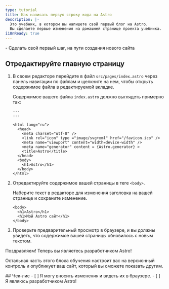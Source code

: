 ```yaml
---
type: tutorial
title: Как написать первую строку кода на Astro
description: |-
  Это учебник, в котором вы напишете свой первый блог на Astro.
  Вы сделаете первые изменения на домашней странице проекта учебника.
i18nReady: true
---
```




<PreCheck>
  - Сделать свой первый шаг, на пути создания нового сайта
</PreCheck>

## Отредактируйте главную страницу

1. В своем редакторе перейдите в файл `src/pages/index.astro` через панель навигации по файлам и щелкните на нем, чтобы открыть содержимое файла в редактируемой вкладке.

    Содержимое вашего файла `index.astro` должно выглядеть примерно так:

    ```astro title="src/pages/index.astro"
    ---
    ---

    <html lang="ru">
      <head>
        <meta charset="utf-8" />
        <link rel="icon" type ="image/svg+xml" href="/favicon.ico" />
        <meta name="viewport" content="width=device-width" />
        <meta name="generator" content = {Astro.generator} >
        <title>Astro</title>
      </head>
      <body>
        <h1>Astro</h1>
      </body>
    </html>
    ```

2. Отредактируйте содержимое вашей страницы в теге `<body>`.

    Наберите текст в редакторе для изменения заголовка на вашей странице и сохраните изменение.

    ```astro title="src/pages/index.astro" del={2} ins={3}
    <body>
      <h1>Astro</h1>
      <h1>Мой Astro сайт</h1>
    </body>
    ```

3. Проверьте предварительный просмотр в браузере, и вы должны увидеть, что содержимое вашей страницы обновилось с новым текстом.

Поздравляем! Теперь вы являетесь разработчиком Astro!

Остальная часть этого блока обучения настроит вас на версионный контроль и опубликует ваш сайт, который вы сможете показать другим.



<Box icon="check-list">
## Чек-лис

<Checklist>
- [ ] Я могу вносить изменения и видеть их в браузере.
- [ ] Я являюсь разработчиком Astro!
</Checklist>
</Box>
